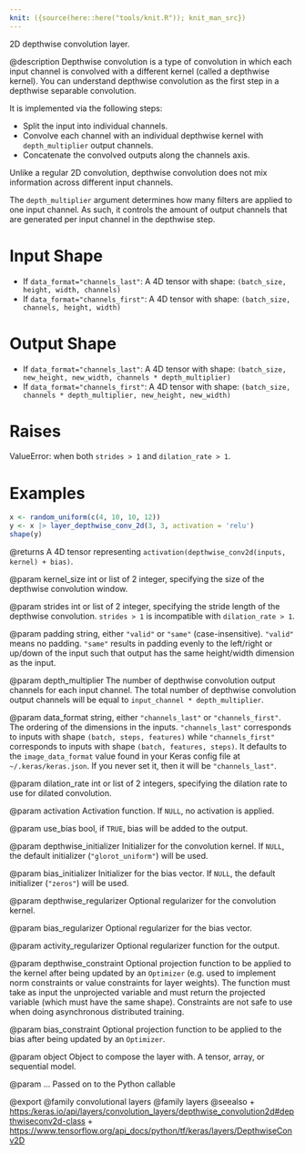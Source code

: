 ```yaml
---
knit: ({source(here::here("tools/knit.R")); knit_man_src})
---
```

2D depthwise convolution layer.

@description
Depthwise convolution is a type of convolution in which each input channel
is convolved with a different kernel (called a depthwise kernel). You can
understand depthwise convolution as the first step in a depthwise separable
convolution.

It is implemented via the following steps:

- Split the input into individual channels.
- Convolve each channel with an individual depthwise kernel with
  `depth_multiplier` output channels.
- Concatenate the convolved outputs along the channels axis.

Unlike a regular 2D convolution, depthwise convolution does not mix
information across different input channels.

The `depth_multiplier` argument determines how many filters are applied to
one input channel. As such, it controls the amount of output channels that
are generated per input channel in the depthwise step.

# Input Shape
- If `data_format="channels_last"`:
    A 4D tensor with shape: `(batch_size, height, width, channels)`
- If `data_format="channels_first"`:
    A 4D tensor with shape: `(batch_size, channels, height, width)`

# Output Shape
- If `data_format="channels_last"`:
    A 4D tensor with shape:
    `(batch_size, new_height, new_width, channels * depth_multiplier)`
- If `data_format="channels_first"`:
    A 4D tensor with shape:
    `(batch_size, channels * depth_multiplier, new_height, new_width)`

# Raises
ValueError: when both `strides > 1` and `dilation_rate > 1`.

# Examples
```r
x <- random_uniform(c(4, 10, 10, 12))
y <- x |> layer_depthwise_conv_2d(3, 3, activation = 'relu')
shape(y)
```

@returns
A 4D tensor representing
`activation(depthwise_conv2d(inputs, kernel) + bias)`.

@param kernel_size
int or list of 2 integer, specifying the size of the
depthwise convolution window.

@param strides
int or list of 2 integer, specifying the stride length
of the depthwise convolution. `strides > 1` is incompatible with
`dilation_rate > 1`.

@param padding
string, either `"valid"` or `"same"` (case-insensitive).
`"valid"` means no padding. `"same"` results in padding evenly to
the left/right or up/down of the input such that output has the same
height/width dimension as the input.

@param depth_multiplier
The number of depthwise convolution output channels
for each input channel. The total number of depthwise convolution
output channels will be equal to `input_channel * depth_multiplier`.

@param data_format
string, either `"channels_last"` or `"channels_first"`.
The ordering of the dimensions in the inputs. `"channels_last"`
corresponds to inputs with shape `(batch, steps, features)`
while `"channels_first"` corresponds to inputs with shape
`(batch, features, steps)`. It defaults to the `image_data_format`
value found in your Keras config file at `~/.keras/keras.json`.
If you never set it, then it will be `"channels_last"`.

@param dilation_rate
int or list of 2 integers, specifying the dilation
rate to use for dilated convolution.

@param activation
Activation function. If `NULL`, no activation is applied.

@param use_bias
bool, if `TRUE`, bias will be added to the output.

@param depthwise_initializer
Initializer for the convolution kernel.
If `NULL`, the default initializer (`"glorot_uniform"`)
will be used.

@param bias_initializer
Initializer for the bias vector. If `NULL`, the
default initializer (`"zeros"`) will be used.

@param depthwise_regularizer
Optional regularizer for the convolution kernel.

@param bias_regularizer
Optional regularizer for the bias vector.

@param activity_regularizer
Optional regularizer function for the output.

@param depthwise_constraint
Optional projection function to be applied to the
kernel after being updated by an `Optimizer` (e.g. used to implement
norm constraints or value constraints for layer weights). The
function must take as input the unprojected variable and must return
the projected variable (which must have the same shape). Constraints
are not safe to use when doing asynchronous distributed training.

@param bias_constraint
Optional projection function to be applied to the
bias after being updated by an `Optimizer`.

@param object
Object to compose the layer with. A tensor, array, or sequential model.

@param ...
Passed on to the Python callable

@export
@family convolutional layers
@family layers
@seealso
+ <https:/keras.io/api/layers/convolution_layers/depthwise_convolution2d#depthwiseconv2d-class>
+ <https://www.tensorflow.org/api_docs/python/tf/keras/layers/DepthwiseConv2D>

